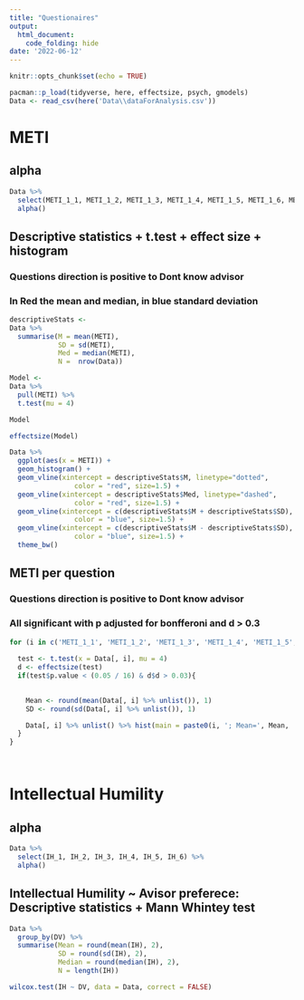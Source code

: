 ```yaml
---
title: "Questionaires"
output:
  html_document:
    code_folding: hide
date: '2022-06-12'
---
```


```r
knitr::opts_chunk$set(echo = TRUE)
```

```r
pacman::p_load(tidyverse, here, effectsize, psych, gmodels)
Data <- read_csv(here('Data\\dataForAnalysis.csv'))
```

# METI
## alpha
```r
Data %>% 
  select(METI_1_1, METI_1_2, METI_1_3, METI_1_4, METI_1_5, METI_1_6, METI_1_7, METI_1_8, METI_2_1, METI_2_2, METI_2_3, METI_2_4, METI_2_5, METI_2_6, METI_2_7, METI_2_8) %>% 
  alpha()
```

## Descriptive statistics + t.test + effect size + histogram
### Questions direction is positive to Dont know advisor
### In Red the mean and median, in blue standard deviation
```r
descriptiveStats <- 
Data %>% 
  summarise(M = mean(METI),
            SD = sd(METI),
            Med = median(METI),
            N =  nrow(Data))

Model <- 
Data %>% 
  pull(METI) %>% 
  t.test(mu = 4)

Model

effectsize(Model)

Data %>% 
  ggplot(aes(x = METI)) + 
  geom_histogram() + 
  geom_vline(xintercept = descriptiveStats$M, linetype="dotted", 
                color = "red", size=1.5) + 
  geom_vline(xintercept = descriptiveStats$Med, linetype="dashed", 
                color = "red", size=1.5) +
  geom_vline(xintercept = c(descriptiveStats$M + descriptiveStats$SD), linetype="dotted", 
                color = "blue", size=1.5) + 
  geom_vline(xintercept = c(descriptiveStats$M - descriptiveStats$SD), linetype="dotted", 
                color = "blue", size=1.5) + 
  theme_bw()

```

## METI per question
### Questions direction is positive to Dont know advisor
### All significant with p adjusted for bonfferoni and d > 0.3
```r

for (i in c('METI_1_1', 'METI_1_2', 'METI_1_3', 'METI_1_4', 'METI_1_5', 'METI_1_6', 'METI_1_7', 'METI_1_8', 'METI_2_1', 'METI_2_2', 'METI_2_3', 'METI_2_4', 'METI_2_5', 'METI_2_6', 'METI_2_7', 'METI_2_8')){
  
  test <- t.test(x = Data[, i], mu = 4)
  d <- effectsize(test)
  if(test$p.value < (0.05 / 16) & d$d > 0.03){

    
    Mean <- round(mean(Data[, i] %>% unlist()), 1)
    SD <- round(sd(Data[, i] %>% unlist()), 1)

    Data[, i] %>% unlist() %>% hist(main = paste0(i, '; Mean=', Mean, ', SD=', SD, ', d=', round(d$d, 2)))
  }
}




```

# Intellectual Humility
## alpha
```r
Data %>% 
  select(IH_1, IH_2, IH_3, IH_4, IH_5, IH_6) %>% 
  alpha()
```

## Intellectual Humility ~ Avisor preferece: Descriptive statistics + Mann Whintey test
```r

Data %>% 
  group_by(DV) %>% 
  summarise(Mean = round(mean(IH), 2),
            SD = round(sd(IH), 2),
            Median = round(median(IH), 2),
            N = length(IH))

wilcox.test(IH ~ DV, data = Data, correct = FALSE)
```


